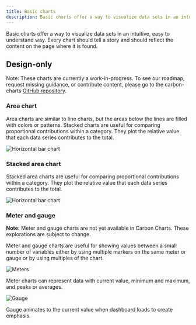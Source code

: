 ```yaml
---
title: Basic charts
description: Basic charts offer a way to visualize data sets in an intuitive, easy to understand way
---
```


<PageDescription>

Basic charts offer a way to visualize data sets in an intuitive, easy to understand way. Every chart should tell a story and should reflect the content on the page where it is found.

</PageDescription>



<BasicChartsAnchorLinks />
<AllDemos />

## Design-only

<InlineNotification>

Note: These charts are currently a work-in-progress. To see our roadmap, request missing guidance, or contribute content, please go to the carbon-charts [GitHub repository](https://github.com/carbon-design-system/carbon-charts).

</InlineNotification>

### Area chart

Area charts are similar to line charts, but the areas below the lines are filled with colors or patterns. Stacked charts are useful for comparing proportional contributions within a category. They plot the relative value that each data series contributes to the total.

<Row>
<Column  colLg={8} colMd={6} colSm={4}>

![Horizontal bar chart](images/charts-basic-area.png)

</Column>
</Row>

### Stacked area chart

Stacked area charts are useful for comparing proportional contributions within a category. They plot the relative value that each data series contributes to the total.

<Row>
<Column  colLg={8} colMd={6} colSm={4}>

![Horizontal bar chart](images/charts-basic-areastacked.png)

</Column>
</Row>

### Meter and gauge

<InlineNotification>

**Note:** Meter and gauge charts are not yet available in Carbon Charts. These explorations are subject to change.

</InlineNotification>

Meter and gauge charts are useful for showing values between a small number of variables either by using multiple markers on the same meter or gauge or by using multiples of the chart.

<Row>
<Column colMd={4} colLg={4}>

![Meters](images/charts-basic-meter.png)

<Caption>
Meter charts can represent data with current value, minimum and maximum, and peaks or averages.
</Caption>
</Column>

<Column colMd={4} colLg={4}>

![Gauge](images/charts-basic-gauge.png)

<Caption>
  Gauge animates to the current value when dashboard loads to create emphasis.
</Caption>

</Column>
</Row>
